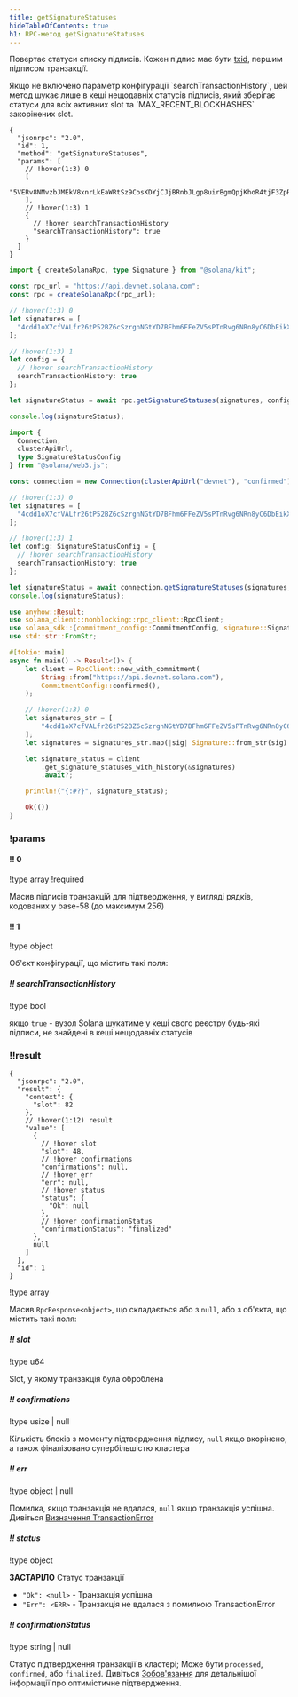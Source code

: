 ```yaml
---
title: getSignatureStatuses
hideTableOfContents: true
h1: RPC-метод getSignatureStatuses
---
```


Повертає статуси списку підписів. Кожен підпис має бути
[txid](/docs/references/terminology#transaction-id), першим підписом транзакції.

<Callout type="info">
  Якщо не включено параметр конфігурації `searchTransactionHistory`, цей метод
  шукає лише в кеші нещодавніх статусів підписів, який зберігає статуси для всіх
  активних slot та `MAX_RECENT_BLOCKHASHES` закорінених slot.
</Callout>

<APIMethod>

```jsonc !!request curl
{
  "jsonrpc": "2.0",
  "id": 1,
  "method": "getSignatureStatuses",
  "params": [
    // !hover(1:3) 0
    [
      "5VERv8NMvzbJMEkV8xnrLkEaWRtSz9CosKDYjCJjBRnbJLgp8uirBgmQpjKhoR4tjF3ZpRzrFmBV6UjKdiSZkQUW"
    ],
    // !hover(1:3) 1
    {
      // !hover searchTransactionHistory
      "searchTransactionHistory": true
    }
  ]
}
```

```ts !!request title="Kit"
import { createSolanaRpc, type Signature } from "@solana/kit";

const rpc_url = "https://api.devnet.solana.com";
const rpc = createSolanaRpc(rpc_url);

// !hover(1:3) 0
let signatures = [
  "4cdd1oX7cfVALfr26tP52BZ6cSzrgnNGtYD7BFhm6FFeZV5sPTnRvg6NRn8yC6DbEikXcrNChBM5vVJnTgKhGhVu" as unknown as Signature
];

// !hover(1:3) 1
let config = {
  // !hover searchTransactionHistory
  searchTransactionHistory: true
};

let signatureStatus = await rpc.getSignatureStatuses(signatures, config).send();

console.log(signatureStatus);
```

```ts !!request title="web3.js"
import {
  Connection,
  clusterApiUrl,
  type SignatureStatusConfig
} from "@solana/web3.js";

const connection = new Connection(clusterApiUrl("devnet"), "confirmed");

// !hover(1:3) 0
let signatures = [
  "4cdd1oX7cfVALfr26tP52BZ6cSzrgnNGtYD7BFhm6FFeZV5sPTnRvg6NRn8yC6DbEikXcrNChBM5vVJnTgKhGhVu"
];

// !hover(1:3) 1
let config: SignatureStatusConfig = {
  // !hover searchTransactionHistory
  searchTransactionHistory: true
};

let signatureStatus = await connection.getSignatureStatuses(signatures, config);
console.log(signatureStatus);
```

```rs !!request title="Rust"
use anyhow::Result;
use solana_client::nonblocking::rpc_client::RpcClient;
use solana_sdk::{commitment_config::CommitmentConfig, signature::Signature};
use std::str::FromStr;

#[tokio::main]
async fn main() -> Result<()> {
    let client = RpcClient::new_with_commitment(
        String::from("https://api.devnet.solana.com"),
        CommitmentConfig::confirmed(),
    );

    // !hover(1:3) 0
    let signatures_str = [
        "4cdd1oX7cfVALfr26tP52BZ6cSzrgnNGtYD7BFhm6FFeZV5sPTnRvg6NRn8yC6DbEikXcrNChBM5vVJnTgKhGhVu",
    ];
    let signatures = signatures_str.map(|sig| Signature::from_str(sig).unwrap());

    let signature_status = client
        .get_signature_statuses_with_history(&signatures)
        .await?;

    println!("{:#?}", signature_status);

    Ok(())
}
```

### !params

#### !! 0

!type array !required

Масив підписів транзакцій для підтвердження, у вигляді рядків, кодованих у
base-58 (до максимум 256)

#### !! 1

!type object

Об'єкт конфігурації, що містить такі поля:

##### !! searchTransactionHistory

!type bool

якщо `true` - вузол Solana шукатиме у кеші свого реєстру будь-які підписи, не
знайдені в кеші нещодавніх статусів

### !!result

```jsonc !response
{
  "jsonrpc": "2.0",
  "result": {
    "context": {
      "slot": 82
    },
    // !hover(1:12) result
    "value": [
      {
        // !hover slot
        "slot": 48,
        // !hover confirmations
        "confirmations": null,
        // !hover err
        "err": null,
        // !hover status
        "status": {
          "Ok": null
        },
        // !hover confirmationStatus
        "confirmationStatus": "finalized"
      },
      null
    ]
  },
  "id": 1
}
```

!type array

Масив `RpcResponse<object>`, що складається або з `null`, або з об'єкта, що
містить такі поля:

##### !! slot

!type u64

Slot, у якому транзакція була оброблена

##### !! confirmations

!type usize | null

Кількість блоків з моменту підтвердження підпису, `null` якщо вкорінено, а також
фіналізовано супербільшістю кластера

##### !! err

!type object | null

Помилка, якщо транзакція не вдалася, `null` якщо транзакція успішна. Дивіться
[Визначення TransactionError](https://github.com/anza-xyz/solana-sdk/blob/50dfbd088c51b7229c67d432d8c8801dafaa7904/transaction-error/src/lib.rs#L15)

##### !! status

!type object

**ЗАСТАРІЛО** Статус транзакції

- `"Ok": <null>` - Транзакція успішна
- `"Err": <ERR>` - Транзакція не вдалася з помилкою TransactionError

##### !! confirmationStatus

!type string | null

Статус підтвердження транзакції в кластері; Може бути `processed`, `confirmed`,
або `finalized`. Дивіться
[Зобов'язання](/docs/rpc/#configuring-state-commitment) для детальнішої
інформації про оптимістичне підтвердження.

</APIMethod>
